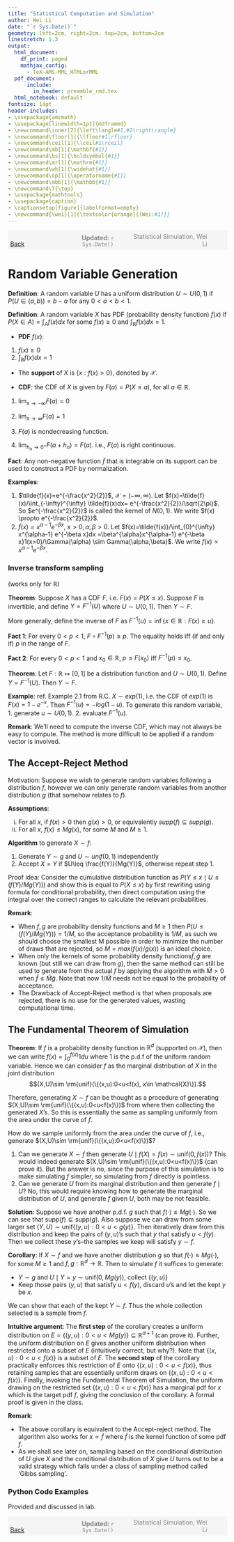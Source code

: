```yaml
---
title: "Statistical Computation and Simulation"
author: Wei Li
date: "`r Sys.Date()`"
geometry: left=2cm, right=2cm, top=2cm, bottom=2cm
linestretch: 1.3
output:
  html_document:
    df_print: paged
    mathjax_config:
      - TeX-AMS-MML_HTMLorMML   
  pdf_document: 
      include:
        in_header: preamble_rmd.tex
  html_notebook: default
fontsize: 14pt
header-includes:
- \usepackage{amsmath}
- \usepackage[linewidth=1pt]{mdframed}
- \newcommand\inner[2]{\left\langle#1,#2\right\rangle}
- \newcommand\floor[1]{\lfloor#1\rfloor}
- \newcommand\ceil[1]{\lceil#1\rceil}
- \newcommand\mb[1]{\mathbf{#1}}
- \newcommand\bs[1]{\boldsymbol{#1}}
- \newcommand\mr[1]{\mathrm{#1}}
- \newcommand\wh[1]{\widehat{#1}}
- \newcommand\op[1]{\operatorname{#1}}
- \newcommand\mbb[1]{\mathbb{#1}}
- \newcommand\T{\top}
- \usepackage{mathtools}
- \usepackage{caption}
- \captionsetup[figure]{labelformat=empty}
- \newcommand{\wei}[1]{\textcolor{orange}{(Wei:#1)}}
---
```



<script type="text/x-mathjax-config">
  MathJax.Hub.Config({
    jax: ["input/TeX", "output/CommonHTML"],
    extensions: ["tex2jax.js"],
    TeX: {
      extensions: ["AMSmath.js", "AMSsymbols.js", "noErrors.js", "noUndefined.js"]
    },
    "HTML-CSS": {
      availableFonts: [],
      preferredFont: null,
      webFont: "TeX",
      imageFont: null
    },
    CommonHTML: {
      linebreaks: { automatic: true }
    },
    showMathMenu: false  // Disable the MathJax context menu
  });
</script>



<span style="background-color: #f5f5f5; padding: 5px; display: block;">
    <span style="width: 25%; display: inline-block; text-align: left;">
        [Back](javascript:window.history.back())
    </span>
    <span style="width: 30%; display: inline-block; text-align: center; color: grey;">
        **Updated:** `r Sys.Date()`
    </span>
    <span style="width: 35%; display: inline-block; text-align: right; color: grey;">
        Statistical Simulation, Wei Li
    </span>
</span>

<!------------->

# Random Variable Generation

**Definition**: A random variable $U$ has a uniform distribution $U \sim U(0,1)$ if $P(U\in (a,b))=b-a$ for any $0<a<b<1$.

**Definition**: A random variable $X$ has PDF (probability density function) $f(x)$ if $P(X \in A)=\int_A f(x)dx$ for some $f(x) \geq 0$ and $\int_{\mathbb{R}} f(x)dx=1$.

- **PDF** $f(x)$:
1. $f(x) \ge 0$
2. $\int_{\mathbb{R}}f(x)dx=1$

- The **support** of $X$ is $\left\{ x: f(x) > 0\right\}$, denoted by $\mathcal{X}$.

- **CDF**: the CDF of $X$ is given by $F(a)=P(X \leq a)$, for all $a \in \mathbb{R}$.

1. $\displaystyle \lim_{x \to -\infty}F(a)=0$

2. $\displaystyle \lim_{x \to \infty}F(a)=1$

3. $F(a)$ is nondecreasing function.

4. $\displaystyle \lim_{h_{n} \to 0^+}F(a+h_{n})=F(a)$. i.e., $F(a)$ is right continuous.

**Fact**: Any non-negative function $\tilde{f}$ that is integrable on its support can be used to construct a PDF by normalization.

**Examples**:

1. $\tilde{f}(x)=e^{-\frac{x^2}{2}}$, $\mathcal{X}=(-\infty,\infty)$. Let 
   $f(x)=\tilde{f}(x)/\int_{-\infty}^{\infty} \tilde{f}(x)dx= e^{-\frac{x^2}{2}}/\sqrt{2\pi}$. So $e^{-\frac{x^2}{2}}$ is called the kernel of $N(0,1)$. We write $f(x) \propto e^{-\frac{x^2}{2}}$.
2. $\tilde{f}(x)=x^{\alpha-1} e^{-\beta x}$,  $x>0, \alpha,\beta>0$. Let $f(x)=\tilde{f(x)}/\int_{0}^{\infty} x^{\alpha-1} e^{-\beta x}dx =\beta^{\alpha}x^{\alpha-1} e^{-\beta x}1(x>0)/\Gamma(\alpha) \sim Gamma(\alpha,\beta)$. We write $f(x) \propto x^{\alpha-1} e^{-\beta x}.$
  
### Inverse transform sampling
(works only for $\mathbb{R}$)

**Theorem**: Suppose $X$ has a CDF $F$, i.e. $F(x)=P(X \leq x)$. Suppose $F$ is invertible, and define $Y=F^{-1}(U)$ where $U\sim U(0,1)$. Then $Y \sim F$.

More generally, define the inverse of $F$ as $F^{-1}(u)=\inf \left\{ x \in \mathbb{R}:F(x) \geq u \right\}$.

**Fact 1**: For every $0<p<1$, $F \circ F^{-1}(p) \geq p$. The equality holds iff (if and only if) $p$ in the range of $F$.

**Fact 2**: For every $0<p<1$ and $x_{0} \in \mathbb{R}$, $p \leq F(x_{0})$ iff $F^{-1}(p) \leq x_{0}$.

**Theorem**: Let $F: \mathbb{R} \mapsto [0, 1]$ be a distribution function and $U \sim U(0,1)$. Define $Y=F^{-1}(U)$. Then $Y \sim F$.


**Example**: ref. Example 2.1 from R.C. $X \sim exp(1)$, i.e. the CDF of $exp(1)$ is $F(x)=1- e^{-x}$. Then $F^{-1}(u)= -log(1-u)$. To generate this random variable, 1. generate $u \sim U(0,1)$. 2. evaluate $F^{-1}(u)$.

**Remark**: We'll need to compute the inverse CDF, which may not always be easy to compute. The method is more difficult to be applied if a random vector is involved.



## The Accept-Reject Method

Motivation: Suppose we wish to generate random variables following a distribution $f$, however we can only generate random variables from another distribution $g$ (that somehow relates to $f$). 

**Assumptions**: 

i. For all $x$, if $f(x)>0$ then $g(x)>0$, or equivalently $supp(f)\subseteq supp(g)$.
ii. For all $x$, $f(x) \leq Mg(x)$, for some $M$ and $M\geq 1$.

**Algorithm** to generate $X\sim f$:

1. Generate $Y\sim g$ and $U \sim unif(0,1)$ independently
2. Accept $X=Y$ if $U\leq \frac{f(Y)}{Mg(Y)}$, otherwise repeat step 1.

Proof idea: 
Consider the cumulative distribution function as $P(Y \leq x \mid U \leq (f(Y)/Mg(Y)))$ and show this is equal to $P(X\leq x)$ by first rewriting using formula for conditional probability, then direct computation using the integral over the correct ranges to calculate the relevant probabilities.


**Remark**: 

- When $f,g$ are probability density functions and $M\geq 1$ then $P(U\leq (f(Y)/Mg(Y))) = 1/M$, so the acceptance probability is $1/M$, as such we should choose the smallest M possible in order to minimize the number of draws that are rejected, so $M = max(f(x)/g(x))$ is an ideal choice.
- When only the kernels of some probability density functions$\tilde{f},\tilde{g}$ are known (but still we can draw from $g$), then the same method can still be used to generate from the actual $f$ by applying the algorithm with $\tilde{M}>0$ when $\tilde{f}\leq \tilde{M}\tilde{g}$. Note that now $1/\tilde{M}$ needs not be equal to the probability of acceptance.
- The Drawback of Accept-Reject method is that when proposals are rejected, there is no use for the generated values, wasting computational time.

## The Fundamental Theorem of Simulation

**Theorem**: If $f$ is a probability density function in $\mathbb{R}^d$ (supported on $\mathcal{X}$), then we can write $f(x)=\int_0^{f(x)}1du$ where $1$ is the p.d.f of the uniform random variable. Hence we can consider $f$ as the marginal distribution of $X$ in the joint distribution 
$$(X,U)\sim \rm{unif}(\{(x,u):0<u<f(x), x\in \mathcal{X}\}).$$

Therefore, generating $X\sim f$ can be thought as a procedure of generating $(X,U)\sim \rm{unif}(\{(x,u):0<u<f(x)\})$ from where then collecting the generated $X$'s. So this is essentially the same as sampling uniformly from the area under the curve of $f$. 

How do we sample uniformly from the area under the curve of $f$, i.e., generate $(X,U)\sim \rm{unif}(\{(x,u):0<u<f(x)\})$?

1. Can we generate $X \sim f$ then generate $U\mid f(X)=f(x) \sim  \mbox{unif}(0,f(x))$? This would indeed generate $(X,U)\sim \rm{unif}(\{(x,u):0<u<f(x)\})$ (can prove it). But the answer is no, since the purpose of this simulation is to make simulating $f$ simpler, so simulating from $f$ directly is pointless.
2. Can we generate $U$ from its marginal distribution and then generate $f\mid U$? No, this would require knowing how to generate the marginal distribution of $U$, and generate $f$ given $U$, both may be not feasible.

**Solution**: Suppose we have another p.d.f. $g$ such that $f(\cdot)\leq Mg(\cdot)$. So we can see that $\mbox{supp}(f)\subseteq \mbox{supp}(g)$. Also suppose we can draw from some larger set $(Y,U)\sim \mbox{unif}\{(y,u):0<u<g(y)\}$. Then iteratively draw from this distribution and keep the pairs of $(y,u)$'s such that $y$ that satisfy $u<f(y)$. Then we collect these $y$'s--the samples we keep will satisfy $y\sim f$.

 
**Corollary**: If $X\sim f$ and we have another distribution $g$ so that $f(\cdot)\leq Mg(\cdot)$, for some $M\geq 1$ and $f,g :\mathbb{R}^d\to \mathbb{R}$. Then to simulate $f$ it suffices to generate:

* $Y\sim g$ and $U\mid Y=y \sim \mbox{unif}(0,Mg(y))$, collect $\{(y,u)\}$
* Keep those pairs  $(y,u)$ that satisfy $u<f(y)$, discard $u$'s and let the kept $y$ be $x$.

We can show that each of the kept $Y \sim f$. Thus the whole collection selected is a sample from $f$.


**Intuitive argument**:  The **first step** of the corollary creates a uniform distribution on $E = \{(y,u):0<u<Mg(y)\}\subseteq \mathbb{R}^{d+1}$ (can prove it). Further, the uniform distribution on $E$ gives another uniform distribution when restricted onto a subset of $E$ (intuitively correct, but why?). Note that $\{(x,u):0<u<f(x) \}$ is a subset of $E$. The **second step** of the corollary practically enforces this restriction of $E$ onto $\{(x,u):0<u<f(x) \}$, thus retaining samples that are essentially uniform draws on $\{(x,u):0<u<f(x) \}$. Finally, invoking the Fundamental Theorem of Simulation, the uniform drawing on the restricted set $\{(x,u):0<u<f(x) \}$ has a marginal pdf for $x$ which is the target pdf $f$, giving the conclusion of the corollary.
A formal proof is given in the class.

**Remark**: 

- The above corollary is equivalent to the Accept-reject method. The algorithm also works for $x \propto \tilde{f}$ where $\tilde{f}$ is the kernel function of some pdf $f$.
- As we shall see later on, sampling based on the conditional distribution of $U$ give $X$ and the conditional distribution of $X$ give $U$ turns out to be a valid strategy which falls under a class of sampling method called 'Gibbs sampling'.

### Python Code Examples

Provided and discussed in lab.


<!------------->
<span style="background-color: #f5f5f5; padding: 5px; display: block;">
    <span style="width: 25%; display: inline-block; text-align: left;">
        [Back](javascript:window.history.back())
    </span>
    <span style="width: 30%; display: inline-block; text-align: center; color: grey;">
        **Updated:** `r Sys.Date()`
    </span>
    <span style="width: 35%; display: inline-block; text-align: right; color: grey;">
        Statistical Simulation, Wei Li
    </span>
</span>
